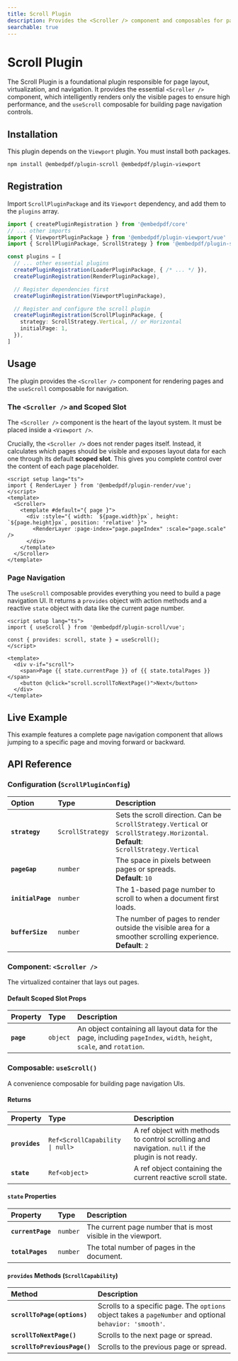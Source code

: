 ```yaml
---
title: Scroll Plugin
description: Provides the <Scroller /> component and composables for page layout, virtualization, and navigation in Vue.
searchable: true
---
```


# Scroll Plugin

The Scroll Plugin is a foundational plugin responsible for page layout, virtualization, and navigation. It provides the essential `<Scroller />` component, which intelligently renders only the visible pages to ensure high performance, and the `useScroll` composable for building page navigation controls.

## Installation

This plugin depends on the `Viewport` plugin. You must install both packages.

```sh npm2yarn
npm install @embedpdf/plugin-scroll @embedpdf/plugin-viewport
````

## Registration

Import `ScrollPluginPackage` and its `Viewport` dependency, and add them to the `plugins` array.

```typescript {4, 15-18}
import { createPluginRegistration } from '@embedpdf/core'
// ... other imports
import { ViewportPluginPackage } from '@embedpdf/plugin-viewport/vue'
import { ScrollPluginPackage, ScrollStrategy } from '@embedpdf/plugin-scroll/vue'

const plugins = [
  // ... other essential plugins
  createPluginRegistration(LoaderPluginPackage, { /* ... */ }),
  createPluginRegistration(RenderPluginPackage),

  // Register dependencies first
  createPluginRegistration(ViewportPluginPackage),

  // Register and configure the scroll plugin
  createPluginRegistration(ScrollPluginPackage, {
    strategy: ScrollStrategy.Vertical, // or Horizontal
    initialPage: 1,
  }),
]
```

## Usage

The plugin provides the `<Scroller />` component for rendering pages and the `useScroll` composable for navigation.

### The `<Scroller />` and Scoped Slot

The `<Scroller />` component is the heart of the layout system. It must be placed inside a `<Viewport />`.

Crucially, the `<Scroller />` does not render pages itself. Instead, it calculates *which* pages should be visible and exposes layout data for each one through its default **scoped slot**. This gives you complete control over the content of each page placeholder.

```vue {2, 8}
<script setup lang="ts">
import { RenderLayer } from '@embedpdf/plugin-render/vue';
</script>
<template>
  <Scroller>
    <template #default="{ page }">
      <div :style="{ width: `${page.width}px`, height: `${page.height}px`, position: 'relative' }">
        <RenderLayer :page-index="page.pageIndex" :scale="page.scale" />
      </div>
    </template>
  </Scroller>
</template>
```

### Page Navigation

The `useScroll` composable provides everything you need to build a page navigation UI. It returns a `provides` object with action methods and a reactive `state` object with data like the current page number.

```vue
<script setup lang="ts">
import { useScroll } from '@embedpdf/plugin-scroll/vue';

const { provides: scroll, state } = useScroll();
</script>

<template>
  <div v-if="scroll">
    <span>Page {{ state.currentPage }} of {{ state.totalPages }}</span>
    <button @click="scroll.scrollToNextPage()">Next</button>
  </div>
</template>
```

## Live Example

This example features a complete page navigation component that allows jumping to a specific page and moving forward or backward.


<ScrollExample />

## API Reference

### Configuration (`ScrollPluginConfig`)

| Option | Type | Description |
| :--- | :--- | :--- |
| **`strategy`** | `ScrollStrategy` | Sets the scroll direction. Can be `ScrollStrategy.Vertical` or `ScrollStrategy.Horizontal`. <br />**Default**: `ScrollStrategy.Vertical` |
| **`pageGap`** | `number` | The space in pixels between pages or spreads. <br />**Default**: `10` |
| **`initialPage`** | `number` | The 1-based page number to scroll to when a document first loads. |
| **`bufferSize`** | `number`| The number of pages to render outside the visible area for a smoother scrolling experience. <br />**Default**: `2` |

### Component: `<Scroller />`

The virtualized container that lays out pages.

#### Default Scoped Slot Props

| Property | Type | Description |
| :--- | :--- | :--- |
| **`page`** | `object` | An object containing all layout data for the page, including `pageIndex`, `width`, `height`, `scale`, and `rotation`. |

### Composable: `useScroll()`

A convenience composable for building page navigation UIs.

#### Returns

| Property | Type | Description |
| :--- | :--- | :--- |
| **`provides`** | `Ref<ScrollCapability \| null>` | A ref object with methods to control scrolling and navigation. `null` if the plugin is not ready. |
| **`state`** | `Ref<object>` | A ref object containing the current reactive scroll state. |

#### `state` Properties

| Property | Type | Description |
| :--- | :--- | :--- |
| **`currentPage`** | `number` | The current page number that is most visible in the viewport. |
| **`totalPages`** | `number` | The total number of pages in the document. |

#### `provides` Methods (`ScrollCapability`)

| Method | Description |
| :--- | :--- |
| **`scrollToPage(options)`** | Scrolls to a specific page. The `options` object takes a `pageNumber` and optional `behavior: 'smooth'`. |
| **`scrollToNextPage()`** | Scrolls to the next page or spread. |
| **`scrollToPreviousPage()`** | Scrolls to the previous page or spread. |